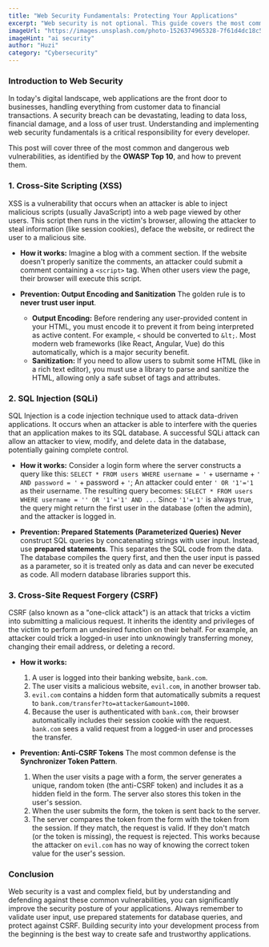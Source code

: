 ```yaml
---
title: "Web Security Fundamentals: Protecting Your Applications"
excerpt: "Web security is not optional. This guide covers the most common web application vulnerabilities, such as XSS, SQL Injection, and CSRF, and explains the fundamental practices to defend against them."
imageUrl: "https://images.unsplash.com/photo-1526374965328-7f61d4dc18c5?q=80&w=2070&auto=format&fit=crop"
imageHint: "ai security"
author: "Huzi"
category: "Cybersecurity"
---
```


### Introduction to Web Security

In today's digital landscape, web applications are the front door to businesses, handling everything from customer data to financial transactions. A security breach can be devastating, leading to data loss, financial damage, and a loss of user trust. Understanding and implementing web security fundamentals is a critical responsibility for every developer.

This post will cover three of the most common and dangerous web vulnerabilities, as identified by the **OWASP Top 10**, and how to prevent them.

### 1. Cross-Site Scripting (XSS)

XSS is a vulnerability that occurs when an attacker is able to inject malicious scripts (usually JavaScript) into a web page viewed by other users. This script then runs in the victim's browser, allowing the attacker to steal information (like session cookies), deface the website, or redirect the user to a malicious site.

-   **How it works:** Imagine a blog with a comment section. If the website doesn't properly sanitize the comments, an attacker could submit a comment containing a `<script>` tag. When other users view the page, their browser will execute this script.

-   **Prevention: Output Encoding and Sanitization**
    The golden rule is to **never trust user input**.
    -   **Output Encoding:** Before rendering any user-provided content in your HTML, you must encode it to prevent it from being interpreted as active content. For example, `<` should be converted to `&lt;`. Most modern web frameworks (like React, Angular, Vue) do this automatically, which is a major security benefit.
    -   **Sanitization:** If you need to allow users to submit some HTML (like in a rich text editor), you must use a library to parse and sanitize the HTML, allowing only a safe subset of tags and attributes.

### 2. SQL Injection (SQLi)

SQL Injection is a code injection technique used to attack data-driven applications. It occurs when an attacker is able to interfere with the queries that an application makes to its SQL database. A successful SQLi attack can allow an attacker to view, modify, and delete data in the database, potentially gaining complete control.

-   **How it works:** Consider a login form where the server constructs a query like this:
    `SELECT * FROM users WHERE username = '` + username + `' AND password = '` + password + `'`;
    An attacker could enter `' OR '1'='1` as their username. The resulting query becomes:
    `SELECT * FROM users WHERE username = '' OR '1'='1' AND ...`
    Since `'1'='1'` is always true, the query might return the first user in the database (often the admin), and the attacker is logged in.

-   **Prevention: Prepared Statements (Parameterized Queries)**
    **Never** construct SQL queries by concatenating strings with user input. Instead, use **prepared statements**. This separates the SQL code from the data. The database compiles the query first, and then the user input is passed as a parameter, so it is treated only as data and can never be executed as code. All modern database libraries support this.

### 3. Cross-Site Request Forgery (CSRF)

CSRF (also known as a "one-click attack") is an attack that tricks a victim into submitting a malicious request. It inherits the identity and privileges of the victim to perform an undesired function on their behalf. For example, an attacker could trick a logged-in user into unknowingly transferring money, changing their email address, or deleting a record.

-   **How it works:**
    1. A user is logged into their banking website, `bank.com`.
    2. The user visits a malicious website, `evil.com`, in another browser tab.
    3. `evil.com` contains a hidden form that automatically submits a request to `bank.com/transfer?to=attacker&amount=1000`.
    4. Because the user is authenticated with `bank.com`, their browser automatically includes their session cookie with the request. `bank.com` sees a valid request from a logged-in user and processes the transfer.

-   **Prevention: Anti-CSRF Tokens**
    The most common defense is the **Synchronizer Token Pattern**.
    1. When the user visits a page with a form, the server generates a unique, random token (the anti-CSRF token) and includes it as a hidden field in the form. The server also stores this token in the user's session.
    2. When the user submits the form, the token is sent back to the server.
    3. The server compares the token from the form with the token from the session. If they match, the request is valid. If they don't match (or the token is missing), the request is rejected.
    This works because the attacker on `evil.com` has no way of knowing the correct token value for the user's session.

### Conclusion

Web security is a vast and complex field, but by understanding and defending against these common vulnerabilities, you can significantly improve the security posture of your applications. Always remember to validate user input, use prepared statements for database queries, and protect against CSRF. Building security into your development process from the beginning is the best way to create safe and trustworthy applications.

